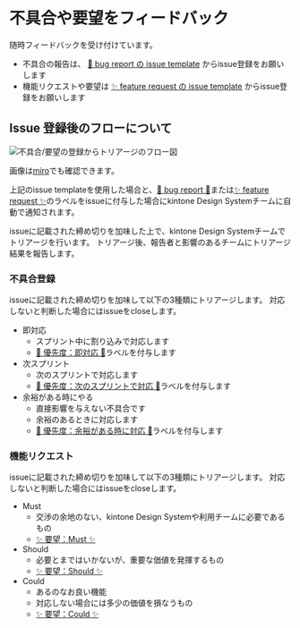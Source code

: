 
<Meta title='contributing/不具合や要望をフィードバック' />

# 不具合や要望をフィードバック

随時フィードバックを受け付けています。

- 不具合の報告は、 [🐛 bug report の issue template](https://github.com/kintone-private/kintone-Design-System/issues/new?assignees=&labels=%3Abug%3A+bug+report+%3Abug%3A&template=bug_report.md&title=%5B%F0%9F%90%9BBUG%5D+Bug+Report+Title) からissue登録をお願いします
- 機能リクエストや要望は [✨ feature request の issue template](https://github.com/kintone-private/kintone-Design-System/issues/new?assignees=&labels=%3Asparkles%3A+feature+request+%3Asparkles%3A&template=feature_request.md&title=%5B%E2%9C%A8REQUEST%5D+Feature+Request+Title) からissue登録をお願いします

## Issue 登録後のフローについて

<img src={triage} alt="不具合/要望の登録からトリアージのフロー図" />

画像は[miro](https://miro.com/app/board/uXjVO_l8Bss=/?moveToWidget=3458764522733526139&cot=14)でも確認できます。

上記のissue templateを使用した場合と、[🐛 bug report 🐛](https://github.com/kintone-private/kintone-Design-System/labels/%3Abug%3A%20bug%20report%20%3Abug%3A)または[✨ feature request ✨](https://github.com/kintone-private/kintone-Design-System/labels/%3Asparkles%3A%20feature%20request%20%3Asparkles%3A)のラベルをissueに付与した場合にkintone Design Systemチームに自動で通知されます。

issueに記載された締め切りを加味した上で、kintone Design Systemチームでトリアージを行います。
トリアージ後、報告者と影響のあるチームにトリアージ結果を報告します。

### 不具合登録

issueに記載された締め切りを加味して以下の3種類にトリアージします。
対応しないと判断した場合にはissueをcloseします。

- 即対応
  - スプリント中に割り込みで対応します
  - [🐛 優先度：即対応 🐛](https://github.com/kintone-private/kintone-Design-System/labels/%F0%9F%90%9B%E5%84%AA%E5%85%88%E5%BA%A6%EF%BC%9A%E5%8D%B3%E5%AF%BE%E5%BF%9C%F0%9F%90%9B)ラベルを付与します
- 次スプリント
  - 次のスプリントで対応します
  - [🐛 優先度：次のスプリントで対応 🐛](https://github.com/kintone-private/kintone-Design-System/labels/%F0%9F%90%9B%E5%84%AA%E5%85%88%E5%BA%A6%EF%BC%9A%E6%AC%A1%E3%81%AE%E3%82%B9%E3%83%97%E3%83%AA%E3%83%B3%E3%83%88%E3%81%A7%E5%AF%BE%E5%BF%9C%F0%9F%90%9B)ラベルを付与します
- 余裕がある時にやる
  - 直接影響を与えない不具合です
  - 余裕のあるときに対応します
  - [🐛 優先度：余裕がある時に対応 🐛](https://github.com/kintone-private/kintone-Design-System/labels/%F0%9F%90%9B%E5%84%AA%E5%85%88%E5%BA%A6%EF%BC%9A%E4%BD%99%E8%A3%95%E3%81%8C%E3%81%82%E3%82%8B%E3%81%A8%E3%81%8D%E3%81%AB%E5%AF%BE%E5%BF%9C%F0%9F%90%9B)ラベルを付与します

### 機能リクエスト

issueに記載された締め切りを加味して以下の3種類にトリアージします。
対応しないと判断した場合にはissueをcloseします。

- Must
  - 交渉の余地のない、kintone Design Systemや利用チームに必要であるもの
  - [✨ 要望：Must ✨](https://github.com/kintone-private/kintone-Design-System/labels/%E2%9C%A8%E8%A6%81%E6%9C%9B%EF%BC%9AMust%E2%9C%A8)
- Should
  - 必要とまではいかないが、重要な価値を発揮するもの
  - [✨ 要望：Should ✨](https://github.com/kintone-private/kintone-Design-System/labels/%E2%9C%A8%E8%A6%81%E6%9C%9B%EF%BC%9AShould%E2%9C%A8)
- Could
  - あるのなお良い機能
  - 対応しない場合には多少の価値を損なうもの
  - [✨ 要望：Could ✨](https://github.com/kintone-private/kintone-Design-System/labels/%E2%9C%A8%E8%A6%81%E6%9C%9B%EF%BC%9ACould%E2%9C%A8)
